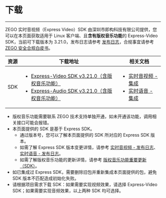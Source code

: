 # 下载

- - -

ZEGO 实时音视频（Express Video）SDK 由深圳市即构科技有限公司提供，您可以在本页面获取适用于 Linux 客户端、且**含有版权音乐功能**的 Express-Video SDK，当前可下载版本为 3.21.0，发布日志请参考 [发布日志](./introduction/release-notes.mdx)，合规事宜请参考 [ZEGO 安全合规白皮书](https://doc-zh.zego.im/policies-and-agreements/zego-security-and-compliance-white-paper)。

| 资源 | 下载地址 | 相关文档|
| ---- | ----| ------ |
| SDK | <ul><li>[Express-Video SDK v3.21.0（含版权音乐功能）](https://artifact-sdk.zego.im/copyrighted_music/express/video/ZegoExpressVideo-linux-gnu-shared-cpp.zip)</li><li>[Express-Audio SDK v3.21.0（含版权音乐功能）](https://artifact-sdk.zego.im/copyrighted_music/express/audio/ZegoExpressAudio-linux-gnu-shared-cpp.zip)</li></ul> | <ul><li>[实时音视频 - 集成](/real-time-video-linux-cpp/quick-start/integrating-sdk)</li><li>[实时语音 - 集成](/real-time-video-linux-cpp/quick-start/integrating-sdk)</li></ul> |

<Note title="说明">

- 版权音乐功能需要联系 ZEGO 技术支持单独开通，如未开通该功能，调用相关接口可能会报错。
- 本页面提供的 SDK 是基于 Express SDK。
    - 通过版本号，您可以了解本页面提供的 SDK 所对应的 Express SDK 版本。
    - 如需了解 Express SDK 版本变更详情，请参考 [实时音视频 - 发布日志](/real-time-video-linux-cpp/client-sdk/release-notes)、[实时语音 - 发布日志](https://doc-zh.zego.im/article/12586)。
    - 如需了解版权音乐功能的更新详情，请参考 [版权音乐功能重要更新（SDK）](./introduction/release-notes.mdx)。
- 如已集成过 Express SDK，需要删除旧包并重新集成本页面提供的包，避免 SDK 版本不匹配造成初始化失败。
- 请根据项目需求下载 SDK：如果需要实现视频效果，请选择 Express-Video SDK；如果需要实现音频效果，以上两种 SDK 均可选择。

</Note>
